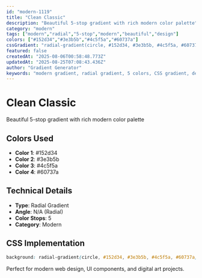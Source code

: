 ```yaml
---
id: "modern-1119"
title: "Clean Classic"
description: "Beautiful 5-stop gradient with rich modern color palette"
category: "modern"
tags: ["modern","radial","5-stop","modern","beautiful","design"]
colors: ["#152d34","#3e3b5b","#4c5f5a","#60737a"]
cssGradient: "radial-gradient(circle, #152d34, #3e3b5b, #4c5f5a, #60737a)"
featured: false
createdAt: "2025-08-06T00:58:48.773Z"
updatedAt: "2025-08-25T07:08:43.436Z"
author: "Gradient Generator"
keywords: "modern gradient, radial gradient, 5 colors, CSS gradient, design, #152d34, #3e3b5b, #4c5f5a, #60737a"
---
```


# Clean Classic

Beautiful 5-stop gradient with rich modern color palette

## Colors Used
- **Color 1**: #152d34
- **Color 2**: #3e3b5b
- **Color 3**: #4c5f5a
- **Color 4**: #60737a

## Technical Details
- **Type**: Radial Gradient
- **Angle**: N/A (Radial)
- **Color Stops**: 5
- **Category**: Modern

## CSS Implementation
```css
background: radial-gradient(circle, #152d34, #3e3b5b, #4c5f5a, #60737a);
```

Perfect for modern web design, UI components, and digital art projects.
